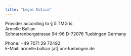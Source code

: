 ```yaml
---
title: "Legal Notice"
---
```


Provider according to § 5 TMG is:  
Armelle Ballian  
Schnarrenbergstrasse 94-96
D-72076 Tuebingen
Germany

Phone: +49 7071 29 72492  
E-Mail: armelle.ballian [at] uni-tuebingen.de
